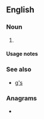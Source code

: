 {{also|gs|GS|Gs|g's|.gs|g.s.|␝}}
==English==

===Noun===
{{head|en|noun plural form}}

# {{plural of|G|lang=en}}

====Usage notes====
{{U:en:plurals of letters}}

===See also===
* [[g's]]

===Anagrams===
* {{anagrams|en|a=gs|SG|Sg.|sg|sg.}}